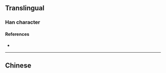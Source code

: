 {{also|潿}}
{{character info}}
==Translingual==

===Han character===
{{Han char|rn=85|rad=水|as=07|sn=10|four=|canj=EWQS|ids=⿰氵围}}

====References====
* {{Han ref|kx=0627.311|hdz=31624.010|uh=6DA0|ud=28064}}

----

==Chinese==
{{zh-see|潿}}